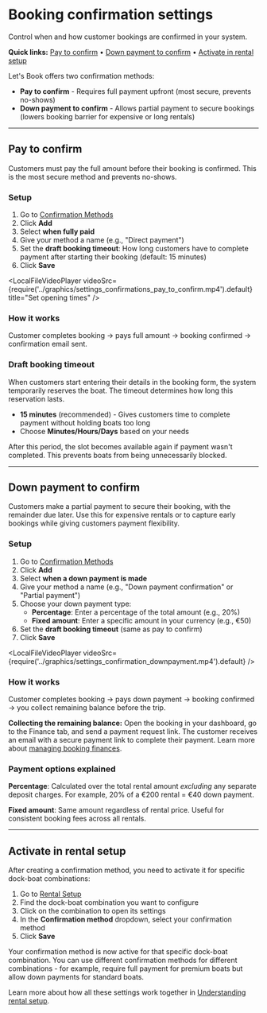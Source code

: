 
# Booking confirmation settings

Control when and how customer bookings are confirmed in your system.

**Quick links:** [Pay to confirm](#pay-to-confirm) • [Down payment to confirm](#down-payment-to-confirm) • [Activate in rental setup](#activate-in-rental-setup)

Let's Book offers two confirmation methods:

- **Pay to confirm** - Requires full payment upfront (most secure, prevents no-shows)
- **Down payment to confirm** - Allows partial payment to secure bookings (lowers booking barrier for expensive or long rentals)

---

## Pay to confirm

Customers must pay the full amount before their booking is confirmed. This is the most secure method and prevents no-shows.

### Setup

1. Go to [Confirmation Methods](https://dashboard.letsbook.app/confirmation-methods)
2. Click **Add**
3. Select **when fully paid**
4. Give your method a name (e.g., "Direct payment")
5. Set the **draft booking timeout**: How long customers have to complete payment after starting their booking (default: 15 minutes)
6. Click **Save**

<LocalFileVideoPlayer
  videoSrc={require('../graphics/settings_confirmations_pay_to_confirm.mp4').default}
  title="Set opening times"
/>

### How it works

Customer completes booking → pays full amount → booking confirmed → confirmation email sent.

### Draft booking timeout

When customers start entering their details in the booking form, the system temporarily reserves the boat. The timeout determines how long this reservation lasts.

- **15 minutes** (recommended) - Gives customers time to complete payment without holding boats too long
- Choose **Minutes/Hours/Days** based on your needs

After this period, the slot becomes available again if payment wasn't completed. This prevents boats from being unnecessarily blocked.

---

## Down payment to confirm

Customers make a partial payment to secure their booking, with the remainder due later. Use this for expensive rentals or to capture early bookings while giving customers payment flexibility.

### Setup

1. Go to [Confirmation Methods](https://dashboard.letsbook.app/confirmation-methods)
2. Click **Add**
3. Select **when a down payment is made**
4. Give your method a name (e.g., "Down payment confirmation" or "Partial payment")
5. Choose your down payment type:
    - **Percentage**: Enter a percentage of the total amount (e.g., 20%)
    - **Fixed amount**: Enter a specific amount in your currency (e.g., €50)
6. Set the **draft booking timeout** (same as pay to confirm)
7. Click **Save**


<LocalFileVideoPlayer
  videoSrc={require('../graphics/settings_confirmation_downpayment.mp4').default}
/>

### How it works

Customer completes booking → pays down payment → booking confirmed → you collect remaining balance before the trip.

**Collecting the remaining balance:** Open the booking in your dashboard, go to the Finance tab, and send a payment request link. The customer receives an email with a secure payment link to complete their payment. Learn more about [managing booking finances](/guides/day-to-day/bookings/manage-booking-finances).

### Payment options explained

**Percentage**: Calculated over the total rental amount _excluding_ any separate deposit charges. For example, 20% of a €200 rental = €40 down payment.

**Fixed amount**: Same amount regardless of rental price. Useful for consistent booking fees across all rentals.

---

## Activate in rental setup

After creating a confirmation method, you need to activate it for specific dock-boat combinations:

1. Go to [Rental Setup](https://dashboard.letsbook.app/rental-setup)
2. Find the dock-boat combination you want to configure
3. Click on the combination to open its settings
4. In the **Confirmation method** dropdown, select your confirmation method
5. Click **Save**

Your confirmation method is now active for that specific dock-boat combination. You can use different confirmation methods for different combinations - for example, require full payment for premium boats but allow down payments for standard boats.

Learn more about how all these settings work together in [Understanding rental setup](/guides/settings/understanding-rental-setup).
